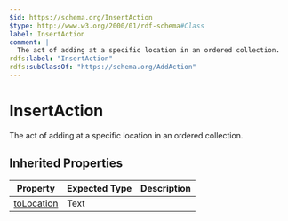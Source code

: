 ```yaml
---
$id: https://schema.org/InsertAction
$type: http://www.w3.org/2000/01/rdf-schema#Class
label: InsertAction
comment: |
  The act of adding at a specific location in an ordered collection.
rdfs:label: "InsertAction"
rdfs:subClassOf: "https://schema.org/AddAction"
---
```


# InsertAction

The act of adding at a specific location in an ordered collection.

## Inherited Properties

| Property | Expected Type | Description |
| --- | --- | --- |
| [toLocation](https://schema.org/toLocation) | Text |  |
